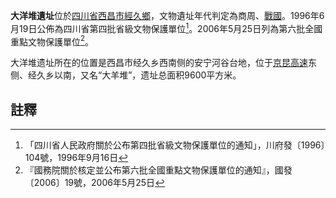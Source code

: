 {{msg:四川省文物保護單位
|名稱 = 大洋堆遺址
|編號 = 179
|圖片 = [[File:大洋堆遗址照片.jpg|225px]]
|級別 = 106
|分類 = 古遗址
|時代 = 周至戰國
|地点 = [[四川省|四川省]][[西昌市|西昌市]]
|坐標 = {{Coord|27|46|09.74|N|102|11|55.01|E}}
|登錄 = 2006年5月25日
}}
{{msg:四川省文物保護單位
|名稱 = 大洋堆遺址
|編號 = 40
|圖片 = 
|級別 = S4
|分類 = 
|時代 = 商周、[[戰國|戰國]]
|地点 = [[四川省|四川省]][[西昌市|西昌市]][[經久鄉|經久鄉]]
|坐標 =
|登錄 = 1996年6月19日
}}

'''大洋堆遺址'''位於[[四川省|四川省]][[西昌市|西昌市]][[經久鄉|經久鄉]]，文物遺址年代判定為商周、[[戰國|戰國]]。1996年6月19日公佈為四川省第四批省級文物保護單位<ref>「四川省人民政府關於公布第四批省級文物保護單位的通知」，川府發〔1996〕104號，1996年9月16日</ref>。2006年5月25日列為第六批全國重點文物保護單位<ref>『國務院關於核定並公布第六批全國重點文物保護單位的通知』，國發〔2006〕19號，2006年5月25日</ref>。

大洋堆遗址所在的位置是西昌市经久乡西南侧的安宁河谷台地，位于[[京昆高速|京昆高速]]东侧、经久乡以南，又名“大羊堆”，遗址总面积9600平方米。

==註釋==
{{reflist}}
{{文物保護單位小作品}}